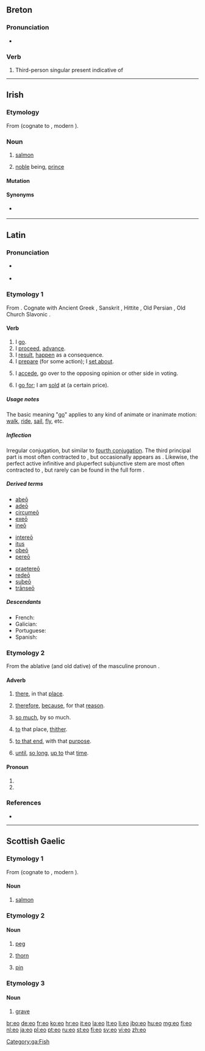 {{also|eó|EO|Appendix:ISO 639-1 language codes}}
==Breton==

===Pronunciation===
* {{IPA|lang=br|/êw/}}

===Verb===
{{head|br|verb form}}

# Third-person singular present indicative of {{l|br|bezañ}}

----

==Irish==

===Etymology===
From {{etyl|sga|ga}} {{term|eó|lang=sga}} (cognate to {{etyl|wlm|-}} {{term|ehawc|lang=wlm}}, modern {{etyl|cy|-}} {{term|eog|lang=cy}}).

===Noun===
{{head|ga|noun|g=m|genitive singular and plural|iach|nominative plural|iaich}}

# {{literary|lang=ga}} [[salmon]]
# {{figuratively|lang=ga}} [[noble]] being, [[prince]]

====Mutation====
{{ga mut vowel}}

====Synonyms====
* {{sense|salmon}} {{l|ga|bradán}}

[[Category:ga:Fish]]

----

==Latin==

===Pronunciation===
* {{a|Classical}} {{IPA|/ˈe.oː/|lang=la}}
* {{audio|la-cls-eo.ogg|Audio (Classical)}}

===Etymology 1===
From {{proto|Indo-European|h₁ey-|lang=la}}. Cognate with Ancient Greek {{term|sc=polytonic|εἶμι|tr=eimi|lang=grc||I go}}, Sanskrit {{term|sc=Deva|एति|tr=éti||goes|lang=sa}}, Hittite {{term|sc=Xsux|tr=iyatta|𒄿𒄿𒀀𒋫𒋫||goes|lang=hit}}, Old Persian {{term|sc=Xpeo|tr=aitiy|𐎠𐎡𐎫𐎡𐎹||goes|lang=peo}}, Old Church Slavonic {{term|sc=Cyrl|ити|tr=iti}}.

====Verb====
{{la-verb|eo|eō|ire|īre|ii|iī|itum|itum|pattern=[[irregular]]}}

# I [[go]].
# I [[proceed]], [[advance]].
# I [[result]], [[happen]] as a consequence.
# I [[prepare]] (for some action); I [[set about]].
# {{legal|lang=la}} I [[accede]], go over to the opposing opinion or other side in voting.
# {{business}} I [[go for]]; I am [[sold]] at (a certain price).

=====Usage notes=====
The basic meaning "[[go]]" applies to any kind of animate or inanimate motion: [[walk]], [[ride]], [[sail]], [[fly]], etc.

=====Inflection=====
Irregular conjugation, but similar to [[Appendix:Latin fourth conjugation|fourth conjugation]].  The third principal part is most often contracted to {{term|ii|iī|lang=la}}, but occasionally appears as {{term|ivi|īvī|lang=la}}.  Likewise, the perfect active infinitive and pluperfect subjunctive stem are most often contracted to {{term|isse|lang=la}}, but rarely can be found in the full form {{term|iisse|lang=la}}.

{{la-conj-irr-eo}}

=====Derived terms=====
{{top3}}
* [[abeo|abeō]]
* [[adeo|adeō]]
* [[circumeo|circumeō]]
* [[exeo|exeō]]
* [[ineo|ineō]]
{{mid3}}
* [[intereo|intereō]]
* [[itus]]
* [[obeo|obeō]]
* [[pereo|pereō]]
{{mid3}}
* [[praetereo|praetereō]]
* [[redeo|redeō]]
* [[subeo|subeō]]
* [[transeo|trānseō]]
{{bottom}}

=====Descendants=====
* French: {{l|fr|aller}} {{qualifier|in part: future tense only, form "ir-"}}
* Galician: {{l|gl|ir}} {{qualifier|in part}}
* Portuguese: {{l|pt|ir}} {{qualifier|in part}}
* Spanish: {{l|es|ir}} {{qualifier|in part}}

===Etymology 2===
From the ablative (and old dative) of the masculine pronoun {{term|is||he, it|lang=la}}.

====Adverb====
{{la-adv|eō||-}}

# {{context|with abl. or loc.}} [[there]], in that [[place]].
# {{context|with ablative}} [[therefore]], [[because]], for that [[reason]].
# {{context|with [[quo#Latin|quo]], of quantity}} [[so much]], by so much.
# {{context|with dative, of motion}} [[to]] that place, [[thither]].
# {{context|with dative, of tendency}} [[to that end]], with that [[purpose]].
# {{context|with dative, of time}} [[until]], [[so long]], [[up to]] that [[time]].

====Pronoun====
{{head|la|pronoun|head=eō}}

# {{form of|ablative masculine singular|lang=la|is}}
# {{form of|ablative neuter singular|lang=la|is}}

===References===
* {{R:L&S}}

----

==Scottish Gaelic==

===Etymology 1===
From {{etyl|sga|gd}} {{term|eó|lang=sga}} (cognate to {{etyl|wlm|-}} {{term|ehawc|lang=wlm}}, modern {{etyl|cy|-}} {{term|eog|lang=cy}}).

====Noun====
{{gd-noun|g=m}}

# {{obsolete}} [[salmon]]

===Etymology 2===
{{rfe|lang=gd}}

====Noun====
{{gd-noun|g=m}}

#  {{obsolete|dialectal}} [[peg]]
#  {{obsolete|dialectal}} [[thorn]]
#  {{obsolete|dialectal}} [[pin]]

===Etymology 3===
{{rfe|lang=gd}}

====Noun====
{{gd-noun|g=m}}

#  {{obsolete|dialectal}} [[grave]]

[[br:eo]]
[[de:eo]]
[[fr:eo]]
[[ko:eo]]
[[hr:eo]]
[[it:eo]]
[[la:eo]]
[[lt:eo]]
[[li:eo]]
[[jbo:eo]]
[[hu:eo]]
[[mg:eo]]
[[fj:eo]]
[[nl:eo]]
[[ja:eo]]
[[pl:eo]]
[[pt:eo]]
[[ru:eo]]
[[st:eo]]
[[fi:eo]]
[[sv:eo]]
[[vi:eo]]
[[zh:eo]]